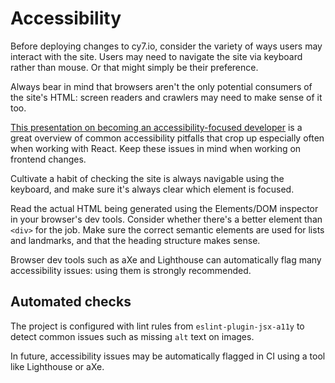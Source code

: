 
<Meta title="Guides / Accessibility" />

# Accessibility

Before deploying changes to cy7.io, consider the variety of ways users may interact with the site. Users may need to navigate the site via keyboard rather than mouse. Or that might simply be their preference.

Always bear in mind that browsers aren't the only potential consumers of the site's HTML: screen readers and crawlers may need to make sense of it too.

[This presentation on becoming an accessibility-focused developer](https://noti.st/aitchiss/feJCV3) is a great overview of common accessibility pitfalls that crop up especially often when working with React. Keep these issues in mind when working on frontend changes.

Cultivate a habit of checking the site is always navigable using the keyboard, and make sure it's always clear which element is focused.

Read the actual HTML being generated using the Elements/DOM inspector in your browser's dev tools. Consider whether there's a better element than `<div>` for the job. Make sure the correct semantic elements are used for lists and landmarks, and that the heading structure makes sense.

Browser dev tools such as aXe and Lighthouse can automatically flag many accessibility issues: using them is strongly recommended.

## Automated checks

The project is configured with lint rules from `eslint-plugin-jsx-a11y` to detect common issues such as missing `alt` text on images.

In future, accessibility issues may be automatically flagged in CI using a tool like Lighthouse or aXe.
